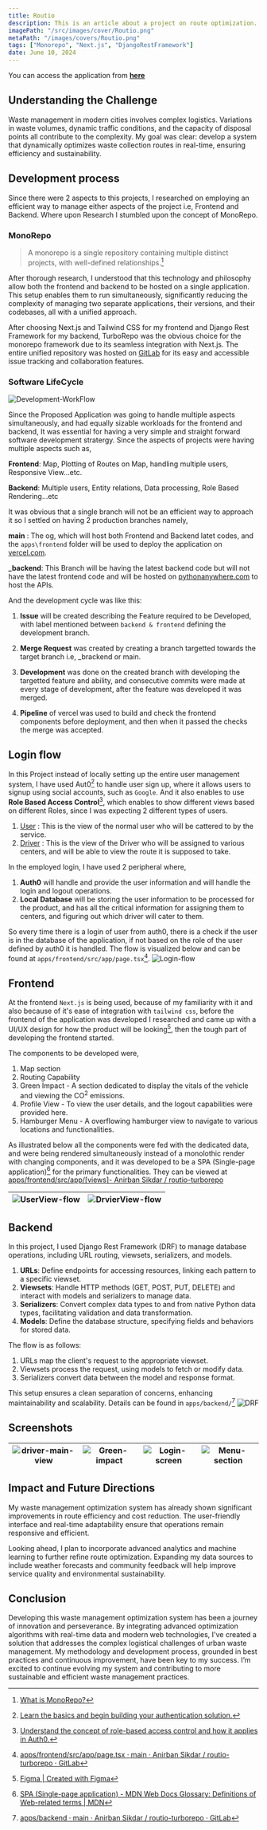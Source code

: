 ```yaml
---
title: Routio
description: This is an article about a project on route optimization.
imagePath: "/src/images/cover/Routio.png"
metaPath: "/images/covers/Routio.png"
tags: ["Monorepo", "Next.js", "DjangoRestFramework"]
date: June 10, 2024
---
```


You can access the application from [**here**](https://routio.vercel.app/)

## Understanding the Challenge

Waste management in modern cities involves complex logistics. Variations in waste volumes, dynamic traffic conditions, and the capacity of disposal points all contribute to the complexity. My goal was clear: develop a system that dynamically optimizes waste collection routes in real-time, ensuring efficiency and sustainability.

## Development process

Since there were 2 aspects to this projects, I researched on employing an efficient way to manage either aspects of the project i.e, Frontend and Backend. Where upon Research I stumbled upon the concept of MonoRepo.

### MonoRepo

> A monorepo is a single repository containing multiple distinct projects, with well-defined relationships.[^1]

After thorough research, I understood that this technology and philosophy allow both the frontend and backend to be hosted on a single application. This setup enables them to run simultaneously, significantly reducing the complexity of managing two separate applications, their versions, and their codebases, all with a unified approach.

After choosing Next.js and Tailwind CSS for my frontend and Django Rest Framework for my backend, TurboRepo was the obvious choice for the monorepo framework due to its seamless integration with Next.js. The entire unified repository was hosted on [GitLab](https://gitlab.com) for its easy and accessible issue tracking and collaboration features.

### Software LifeCycle

![Development-WorkFlow](/images/work/Routio/SDC.png)

Since the Proposed Application was going to handle multiple aspects simultaneously, and had equally sizable workloads for the frontend and backend, It was essential for having a very simple and straight forward software development stratergy. Since the aspects of projects were having multiple aspects such as,

**Frontend**: Map, Plotting of Routes on Map, handling multiple users, Responsive View...etc.

**Backend**: Multiple users, Entity relations, Data processing, Role Based Rendering...etc

It was obvious that a single branch will not be an efficient way to approach it so I settled on having 2 production branches namely,

**main** : The og, which will host both Frontend and Backend latet codes, and the `apps\frontend` folder will be used to deploy the application on [vercel.com](https://vercel.com).

**\_backend**: This Branch will be having the latest backend code but will not have the latest frontend code and will be hosted on [pythonanywhere.com](https://www.pythonanywhere.com/) to host the APIs.

And the development cycle was like this:

1. **Issue** will be created describing the Feature required to be Developed, with label mentioned between `backend & frontend` defining the development branch.

2. **Merge Request** was created by creating a branch targetted towards the target branch i.e, \_brackend or main.

3. **Development** was done on the created branch with developing the targetted feature and ability, and consecutive commits were made at every stage of development, after the feature was developed it was merged.

4. **Pipeline** of vercel was used to build and check the frontend components before deployment, and then when it passed the checks the merge was accepted.

## Login flow

In this Project instead of locally setting up the entire user management system, I have used Aut0[^2] to handle user sign up, where it allows users to signup using social accounts, such as `Google`. And it also enables to use **Role Based Access Control**[^3], which enables to show different views based on different Roles, since I was expecting 2 different types of users.

1. <ins>User</ins> : This is the view of the normal user who will be cattered to
   by the service.
2. <ins>Driver</ins> : This is the view of the Driver who will be assigned to
   various centers, and will be able to view the route it is supposed to take.

In the employed login, I have used 2 peripheral where,

1. **Auth0** will handle and provide the user information and will handle the login and logout operations.
2. **Local Database** will be storing the user information to be processed for the product, and has all the critical information for assigning them to centers, and figuring out which driver will cater to them.

So every time there is a login of user from auth0, there is a check if the user is in the database of the application, if not based on the role of the user defined by auth0 it is handled. The flow is visualized below and can be found at `apps/frontend/src/app/page.tsx`[^4].
![Login-flow](/images/work/Routio/LoginFlow.png)

## Frontend

At the frontend `Next.js` is being used, because of my familiarity with it and also because of it's ease of integration with `tailwind css`, before the frontend of the application was developed I researched and came up with a UI/UX design for how the product will be looking[^5], then the tough part of developing the frontend started.

The components to be developed were,

1. Map section
2. Routing Capability
3. Green Impact - A section dedicated to display the vitals of the vehicle and viewing the CO<sup>2</sup> emissions.
4. Profile View - To view the user details, and the logout capabilities were provided here.
5. Hamburger Menu - A overflowing hamburger view to navigate to various locations and functionalities.

As illustrated below all the components were fed with the dedicated data, and were being rendered simultaneously instead of a monolothic render with changing components, and it was developed to be a SPA (Single-page application)[^6] for the primary functionalities. They can be viewed at [apps/frontend/src/app/[views]- Anirban Sikdar / routio-turborepo](https://gitlab.com/anirban-1009/routio-turborepo/-/tree/main/apps/frontend/src/app/%5Bviews%5D)

| ![UserView-flow](/images/work/Routio/UserView.png) | ![DrvierView-flow](/images/work/Routio/DriverView.png) |
| -------------------------------------------------- | ------------------------------------------------------ |

## Backend

In this project, I used Django Rest Framework (DRF) to manage database operations, including URL routing, viewsets, serializers, and models.

1. **URLs**: Define endpoints for accessing resources, linking each pattern to a specific viewset.
2. **Viewsets**: Handle HTTP methods (GET, POST, PUT, DELETE) and interact with models and serializers to manage data.
3. **Serializers**: Convert complex data types to and from native Python data types, facilitating validation and data transformation.
4. **Models**: Define the database structure, specifying fields and behaviors for stored data.

The flow is as follows:

1. URLs map the client's request to the appropriate viewset.
2. Viewsets process the request, using models to fetch or modify data.
3. Serializers convert data between the model and response format.

This setup ensures a clean separation of concerns, enhancing maintainability and scalability. Details can be found in `apps/backend/`[^7]
![DRF](/images/work/Routio/DRF.png)

## Screenshots

| ![driver-main-view](/images/work/Routio/driver-main-view.png) | ![Green-impact](/images/work/Routio/Green-impact.png) | ![Login-screen](/images/work/Routio/Login-screen.png) | ![Menu-section](/images/work/Routio/Menu-section.png) |
| ------------------------------------------------------------- | ----------------------------------------------------- | ----------------------------------------------------- | ----------------------------------------------------- |

## Impact and Future Directions

My waste management optimization system has already shown significant improvements in route efficiency and cost reduction. The user-friendly interface and real-time adaptability ensure that operations remain responsive and efficient.

Looking ahead, I plan to incorporate advanced analytics and machine learning to further refine route optimization. Expanding my data sources to include weather forecasts and community feedback will help improve service quality and environmental sustainability.

## Conclusion

Developing this waste management optimization system has been a journey of innovation and perseverance. By integrating advanced optimization algorithms with real-time data and modern web technologies, I've created a solution that addresses the complex logistical challenges of urban waste management. My methodology and development process, grounded in best practices and continuous improvement, have been key to my success. I’m excited to continue evolving my system and contributing to more sustainable and efficient waste management practices.

[^1]: [What is MonoRepo?](https://monorepo.tools/#what-is-a-monorepo)

[^2]: [Learn the basics and begin building your authentication solution.](https://auth0.com/docs/get-started)

[^3]: [Understand the concept of role-based access control and how it applies in Auth0.](https://auth0.com/docs/manage-users/access-control/rbac)

[^4]: [apps/frontend/src/app/page.tsx · main · Anirban Sikdar / routio-turborepo · GitLab](https://gitlab.com/anirban-1009/routio-turborepo/-/blob/main/apps/frontend/src/app/page.tsx)

[^5]: [Figma | Created with Figma](https://www.figma.com/design/cEM60uGEJU8MBgJlFgnxkC/Design?m=auto&t=7mME81Vba8815rhs-6)

[^6]: [SPA (Single-page application) - MDN Web Docs Glossary: Definitions of Web-related terms | MDN](https://developer.mozilla.org/en-US/docs/Glossary/SPA)

[^7]: [apps/backend · main · Anirban Sikdar / routio-turborepo · GitLab](https://gitlab.com/anirban-1009/routio-turborepo/-/tree/main/apps/backend)
